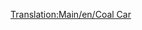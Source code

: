 [[Translation:Main/en/Coal Car]]{{Template:<!--Trains_Carriages_new-->wagony/Pl
|Name=Wagon na węgiel
|NormalCost=£1,375 ($2,750)
|NormalWeight=18 / 48 t
|Picture= [[File:en/Coaltruck.png]]
|NormalCapacity=30 ton węgla
|MonoCost=£1,375 ($2,750)
|MonoWeight=18 / 53 t
|MonoCapacity=35 tonnes of coal
|MagCost=£1,375 ($2,750)
|MagWeight=18 / 55 t
|MagCapacity=37 tonnes of coal
|Description=[[Main/pl/Wagon na węgiel|Coal Car]] <small>''(Truck))''</small> może holować <small>''(haul)''</small> [[Main/pl/Węgiel|Coal]]. Ten wagon jest dostępny w klamatach [[Main/en/Klimat/Pl#Umiarkowany|Temperate]] i [[Main/en/Klimat/Pl#Arktyczny|Sub-Arctic]] .
}}